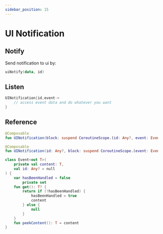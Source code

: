 ```yaml
---
sidebar_position: 15
---
```


# UI Notification

## Notify

Send notification to ui by:
```kt
uiNotify(data, id)
```

## Listen

```kt
UINotification{id,event->
    // access event data and do whatever you want
}
```

## Reference

```kt
@Composable
fun UINotification(block: suspend CoroutineScope.(id: Any?, event: Event<Any?>?)->Unit)

@Composable
fun UINotification(id: Any?, block: suspend CoroutineScope.(event: Event<Any?>?)->Unit)
```

```kt
class Event<out T>(
    private val content: T,
    val id: Any? = null
) {
    var hasBeenHandled = false
        private set
    fun get(): T? {
        return if (!hasBeenHandled) {
            hasBeenHandled = true
            content
        } else {
            null
        }
    }
    fun peekContent(): T = content
}
```